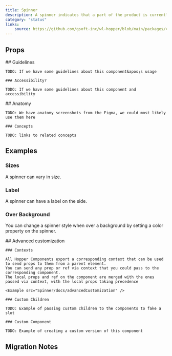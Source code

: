 ```yaml
---
title: Spinner
description: A spinner indicates that a part of the product is currently performing a task, and the duration of this process is unknown.
category: "status"
links:
    source: https://github.com/gsoft-inc/wl-hopper/blob/main/packages/components/src/Spinner/src/Spinner.tsx
---
```

<Example src="Spinner/docs/preview" isOpen />

## Props

<PropTable component="Spinner" />

<FeatureFlag flag="next">
    ## Guidelines

    TODO: If we have some guidelines about this component&apos;s usage

    ### Accessibility?

    TODO: If we have some guidelines about this component and accessibility
</FeatureFlag>

<FeatureFlag flag="rc">
    ## Anatomy

    TODO: We have anatomy screenshots from the Figma, we could most likely use them here

    ### Concepts

    TODO: links to related concepts
</FeatureFlag>

## Examples

### Sizes
A spinner can vary in size.

<Example src="Spinner/docs/sizes" />

### Label
A spinner can have a label on the side.

<Example src="Spinner/docs/label" />

### Over Background
You can change a spinner style when over a background by setting a color property on the spinner.

<Example src="Spinner/docs/overBackground" />

<FeatureFlag flag="next">
    ## Advanced customization

    ### Contexts

    All Hopper Components export a corresponding context that can be used to send props to them from a parent element.
    You can send any prop or ref via context that you could pass to the corresponding component.
    The local props and ref on the component are merged with the ones passed via context, with the local props taking precedence

    <Example src="Spinner/docs/advancedCustomization" />

    ### Custom Children

    TODO: Example of passing custom children to the components to fake a slot

    ### Custom Component

    TODO: Example of creating a custom version of this component
</FeatureFlag>


## Migration Notes

<MigrateGuide src="Spinner/docs/migration-notes" />
